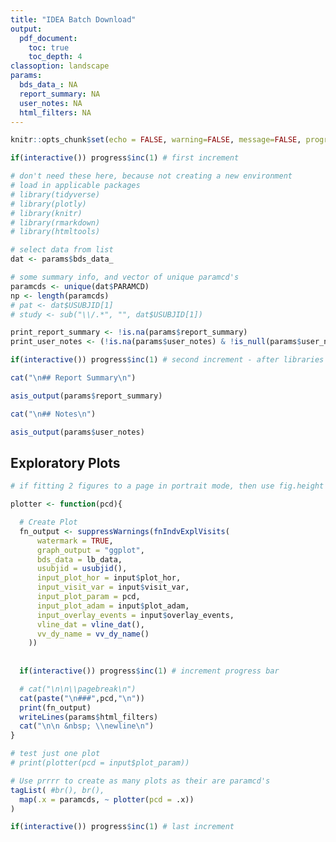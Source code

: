 ```yaml
---
title: "IDEA Batch Download"
output:
  pdf_document:
    toc: true
    toc_depth: 4
classoption: landscape
params:
  bds_data_: NA
  report_summary: NA
  user_notes: NA
  html_filters: NA
---
```


```r

knitr::opts_chunk$set(echo = FALSE, warning=FALSE, message=FALSE, progress = TRUE)

if(interactive()) progress$inc(1) # first increment

# don't need these here, because not creating a new environment
# load in applicable packages
# library(tidyverse)
# library(plotly)
# library(knitr)
# library(rmarkdown)
# library(htmltools)

# select data from list
dat <- params$bds_data_

# some summary info, and vector of unique paramcd's
paramcds <- unique(dat$PARAMCD)
np <- length(paramcds)
# pat <- dat$USUBJID[1]
# study <- sub("\\/.*", "", dat$USUBJID[1])

print_report_summary <- !is.na(params$report_summary)
print_user_notes <- (!is.na(params$user_notes) & !is_null(params$user_notes) & params$user_notes != "")

if(interactive()) progress$inc(1) # second increment - after libraries & light data work
```

```r
cat("\n## Report Summary\n")
```
```r
asis_output(params$report_summary)
```


```r
cat("\n## Notes\n")
```
```r
asis_output(params$user_notes)
```





## Exploratory Plots

```r
# if fitting 2 figures to a page in portrait mode, then use fig.height = 3.6, no width

plotter <- function(pcd){

  # Create Plot
  fn_output <- suppressWarnings(fnIndvExplVisits(
      watermark = TRUE,
      graph_output = "ggplot",
      bds_data = lb_data,
      usubjid = usubjid(),
      input_plot_hor = input$plot_hor,
      input_visit_var = input$visit_var,
      input_plot_param = pcd,
      input_plot_adam = input$plot_adam,
      input_overlay_events = input$overlay_events,
      vline_dat = vline_dat(),
      vv_dy_name = vv_dy_name()
    ))
  
  
  if(interactive()) progress$inc(1) # increment progress bar

  # cat("\n\n\\pagebreak\n")
  cat(paste("\n###",pcd,"\n"))
  print(fn_output)
  writeLines(params$html_filters)
  cat("\n\n &nbsp; \\newline\n")
}

# test just one plot
# print(plotter(pcd = input$plot_param))

# Use prrrr to create as many plots as their are paramcd's
tagList( #br(), br(),
  map(.x = paramcds, ~ plotter(pcd = .x))
)

if(interactive()) progress$inc(1) # last increment

```


